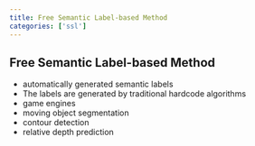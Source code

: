 ```yaml
---
title: Free Semantic Label-based Method
categories: ['ssl']
---
```


## Free Semantic Label-based Method
- automatically generated semantic labels 
- The labels are generated by traditional hardcode algorithms 
- game engines 
- moving object segmentation 
- contour detection 
- relative depth prediction



